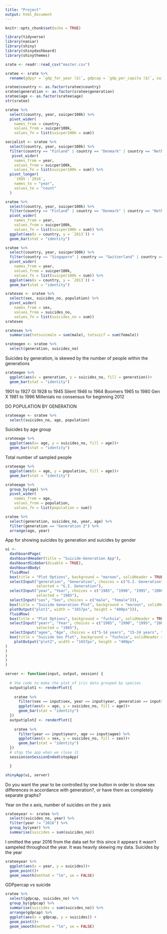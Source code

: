 ```yaml
---
title: "Project"
output: html_document
---
```


```r
knitr::opts_chunk$set(echo = TRUE)
```

```r
library(tidyverse)
library(naniar)
library(shiny)
library(shinydashboard)
library(shinythemes)
```

```r
srate <- readr::read_csv("master.csv")
```

```r
sratee <- srate %>%
  rename(gdpyr = `gdp_for_year ($)`, gdpcap = `gdp_per_capita ($)`, suicper100k = `suicides/100k pop`)
```

```r
sratee$country <- as.factor(sratee$country)
sratee$generation <- as.factor(sratee$generation)
sratee$age <- as.factor(sratee$age)
str(sratee)
```

```r
sratee %>%
  select(country, year, suicper100k) %>%
  pivot_wider(
    names_from = country,
    values_from = suicper100k,
    values_fn = list(suicper100k = sum))
```
```r
socialist <- sratee %>%
  select(country, year, suicper100k) %>%
  filter(country == "Finland" | country == "Denmark" | country == "Netherlands" | country == "Canada" | country == "Sweden" | country == "Norway" | country == "Ireland" | country == "New Zealand" | country == "Belgium") %>%
   pivot_wider(
    names_from = year, 
    values_from = suicper100k,
    values_fn = list(suicper100k = sum)) %>%
  pivot_longer(
    `1985`:`2016`,
    names_to = "year",
    values_to = "count"
  )
```

```r
sratee %>%
  select(country, year, suicper100k) %>%
  filter(country == "Finland" | country == "Denmark" | country == "Netherlands" | country == "Canada" | country == "Sweden" | country == "Norway" | country == "Ireland" | country == "New Zealand" | country == "Belgium", year == "2013") %>%
  pivot_wider(
    names_from = year,
    values_from = suicper100k,
    values_fn = list(suicper100k = sum)) %>%
  ggplot(aes(x = country, y = `2013`)) +
  geom_bar(stat = "identity")
```

```r
sratee %>%
  select(country, year, suicper100k) %>%
  filter(country == "Singapore" | country == "Switzerland" | country == "Australia" | country == "Canada" | country == "Ireland" | country == "United Kingdom" | country == "United Arab Emirates" | country == "New Zealand" | country == "Taiwan", year == "2013") %>%
  pivot_wider(
    names_from = year,
    values_from = suicper100k,
    values_fn = list(suicper100k = sum)) %>%
  ggplot(aes(x = country, y = `2013`)) +
  geom_bar(stat = "identity")
```

```r
sratesex <- sratee %>%
  select(sex, suicides_no, population) %>%
  pivot_wider(
    names_from = sex, 
    values_from = suicides_no,
    values_fn = list(suicides_no = sum)) 
sratesex
```

```r
sratesex %>%
  summarise(totsuicmale = sum(male), totsuicf = sum(female))
```

```r
srateegen <- sratee %>%
  select(generation, suicides_no)
```

Suicides by generation, is skewed by the number of people within the generations
```r
srateegen %>%
  ggplot(aes(x = generation, y = suicides_no, fill = generation))+
  geom_bar(stat = "identity")
```
1901 to 1927 GI
1928 to 1945 Silent
1946 to 1964 Boomers
1965 to 1980 Gen X
1981 to 1996 Millenials
no consensus for beginning 2012 

DO POPULATION BY GENERATION



```r
srateeage <- sratee %>%
  select(suicides_no, age, population)
```


Suicides by age group
```r
srateeage %>%
  ggplot(aes(x= age, y = suicides_no, fill = age))+
  geom_bar(stat = "identity")
```



Total number of sampled people
```r
srateeage %>%
  ggplot(aes(x = age, y = population, fill = age))+
  geom_bar(stat = "identity")
```
```r
srateeage %>%
  group_by(age) %>%
  pivot_wider(
    names_from = age,
    values_from = population,
    values_fn = list(population = sum))
```


```r
sratee %>%
  select(generation, suicides_no, year, age) %>%
  filter(generation == "Generation Z") %>%
  arrange(age, year)
```

App for showing suicides by generation and suicides by gender
```r
ui <- 
  dashboardPage(
  dashboardHeader(title = "Suicide-Generation App"),
  dashboardSidebar(disable = TRUE),
  dashboardBody(
  fluidRow(
  box(title = "Plot Options", background = "maroon", solidHeader = TRUE, width = 2,
  selectInput("generation", "Generation", choices = c("G.I. Generation", "Silent", "Boomers", "Generation X", "Millenials", "Generation Z"),
              selected = "G.I. Generation"),
  selectInput("year", "Year", choices = c("1985", "1990", "1995", "2000", "2005", "2010", "2016"),
              selected = "1985"),
  selectInput("sex", "Sex", choices = c("male", "female"))),
  box(title = "Suicide Generation Plot", background = "maroon", solidHeader = TRUE, width = 10,
  plotOutput("plot1", width = "1657px", height = "400px"))),
  fluidRow(
  box(title = "Plot Options", background = "fuchsia", solidHeader = TRUE, width = 2, 
  selectInput("yearr", "Year", choices = c("1985", "1990", "1995", "2000", "2005", "2010", "2016"),
              selected = "1985"),
  selectInput("agee", "Age", choices = c("5-14 years", "15-24 years", "25-34 years", "35-54 years", "55-74 years", "75+ years"), selected = "5-14 Years")),
  box(title = "Suicide Sex Plot", background = "fuchsia", solidHeader = TRUE, width = 10,
    plotOutput("plot2", width = "1657px", height = "400px"
)
)
)
)
)

server <- function(input, output, session) { 
  
  # the code to make the plot of iris data grouped by species
  output$plot1 <- renderPlot({
    
    sratee %>%
      filter(sex == input$sex, year == input$year, generation == input$generation) %>%
      ggplot(aes(x = age, y = suicides_no, fill = age))+
      geom_bar(stat = "identity")
  })
  output$plot2 <- renderPlot({
  
    sratee %>%
      filter(year == input$yearr, age == input$agee) %>%
      ggplot(aes(x = sex, y = suicides_no, fill = sex))+
      geom_bar(stat = "identity")
  })
  # stop the app when we close it
  session$onSessionEnded(stopApp)

  }

shinyApp(ui, server)
```
Do you want the year to be controlled by one button in order to show sex differences in accordance with generation?, or have them as completely separate graphs?



Year on the x axis, number of suicides on the y axis

```r
srateeyear <- sratee %>%
  select(suicides_no, year) %>%
  filter(year != "2016") %>%
  group_by(year) %>%
  summarise(suicides = sum(suicides_no)) 
```

I omitted the year 2016 from the data set for this since it appears it wasn't sampeled throughout the year. It was heavily skewing my data.
Suicides by the year
```r
srateeyear %>%
  ggplot(aes(x = year, y = suicides))+
  geom_point()+
  geom_smooth(method = "lm", se = FALSE)
```

GDPpercap vs suicide 
```r
sratee %>%
  select(gdpcap, suicides_no) %>%
  group_by(gdpcap) %>%
  summarise(suicides = sum(suicides_no)) %>%
  arrange(gdpcap) %>%
  ggplot(aes(x = gdpcap, y = suicides)) +
  geom_point()+
  geom_smooth(method = "lm", se = FALSE)
```














